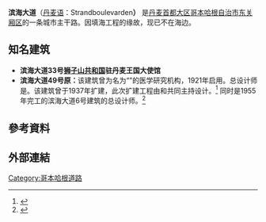 {{About|位於[[丹麦|丹麦]]首都[[哥本哈根|哥本哈根]]的“滨海大道”||滨海大道}}
{{翻譯請求}}
{{Infobox street
| name            = 滨海大道
| native_name     =Strandboulevarden 
| image           = Strandboulevarden 03.JPG
| image_size      = 320px
| caption         = 
| former_names    = 
| length_m        = 1930
| location        = {{DEN}} [[首都大区|首都大区]] [[哥本哈根自治市|哥本哈根自治市]] [[东关厢_(哥本哈根)|东关厢区]]
| quarter                 = 
| postal_code     = 2100
| metro                   = [[东门站_(哥本哈根)|东门站]] 
| coordinates     = {{coord|55|42|18.72|N|12|35|12.12|E}}
| direction_a             = 南
| terminus_a              = 弗里乔夫·南森广场（Fridtjof Nansens Plads）
| direction_b             = 北
| terminus_b              = [[保尔·汉宁森广场|保尔·汉宁森广场]]
| junction                = {{link-en|克拉森街|Classensgade}}<br>{{link-en|北自由港街|Nordre Frihavnsgade}}<br>{{link-en|奥胡斯街|Århusgade}}
| width           =
}}
'''滨海大道'''（[[丹麦语|丹麦语]]：Strandboulevarden'''）''' 是[[丹麦|丹麦]][[首都大区|首都大区]][[哥本哈根自治市|哥本哈根自治市]][[东关厢_(哥本哈根)|东关厢区]]的一条城市主干路。因填海工程的缘故，现已不在海边。

== 知名建筑 ==
*'''滨海大道33号[[狮子山共和国|狮子山共和国]]驻丹麦王国大使馆'''
*'''滨海大道49号原{{link-da|芬森研究所|Finseninstituttet}}：'''该建筑曾为名为“{{link-da|芬森研究所|Finseninstituttet}}”的医学研究机构，1921年启用。总设计师是{{link-da|戈特弗雷德·特维德|Gotfred Tvede}}。该建筑曾于1937年扩建，此次扩建工程由{{link-en|卡伊·菲斯克|Kay Fisker}}和{{link-en|克里斯蒂安·弗雷德里克·慕拿|Christian Frederik Møller}}共同主持设计。<ref>{{cite web|url=http://www.denstoredanske.dk/Krop,_psyke_og_sundhed/Sundhedsvidenskab/Sygehuse/Finseninstituttet|title=Finseninstituttet|language=da|publisher=Gyldendal|accessdate=2013-09-24|archive-date=2020-01-17|archive-url=https://web.archive.org/web/20200117221921/http://denstoredanske.dk/Krop,_psyke_og_sundhed/Sundhedsvidenskab/Sygehuse/Finseninstituttet|dead-url=no}}</ref>  {{link-en|卡伊·菲斯克|Kay Fisker}}同时是1955年完工的滨海大道6号建筑的总设计师。<ref>{{cite web|url=http://www.denstoredanske.dk/Dansk_Biografisk_Leksikon/Kunst_og_kultur/Arkitektur/Arkitekt/Kay_Fisker|title=Mødrehjælpen|language=da|publisher=Gyldendal|accessdate=2013-09-24|archive-date=2019-08-06|archive-url=https://web.archive.org/web/20190806161412/http://denstoredanske.dk/Dansk_Biografisk_Leksikon/Kunst_og_kultur/Arkitektur/Arkitekt/Kay_Fisker|dead-url=no}}</ref>

== 參考資料 ==
{{Reflist|2}}


== 外部連結 ==
{{commonscat}}

[[Category:哥本哈根道路|Category:哥本哈根道路]]